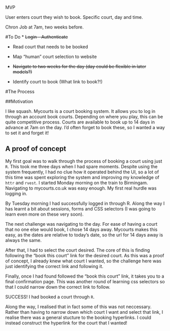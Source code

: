 MVP


User enters court they wish to book. Specific court, day and time.


Chron Job at 7am, two weeks before.


#To Do
* ~~Login - Authenticate~~

* Read court that needs to be booked
* Map "human" court selection to website

* ~~Navigate to two weeks for the day (day could be flexible in later models?)~~

* Identify court to book (What link to book?!)

#The Process

##Motivation

I like squash. Mycourts is a court booking system. It allows you to log in through an account book courts. Depending on where you play, this can be quite competitive process. Courts are available to book up to 14 days in advance at 7am on the day. I'd often forget to book these, so I wanted a way to set it and forget it!

## A proof of concept

My first goal was to walk through the process of booking a court using just `R`. This took me three days when I had spare moments. Despite using the system frequently, I had no clue how it operated behind the UI, so a lot of this time was spent exploring the system and improving my knowledge of `httr` and `rvest`.
I started Monday morning on the train to Birmingam.
Navigating to mycourts.co.uk was easy enough. My first real hurdle was logging in.

By Tuesday morning I had successfully logged in through R. Along the way I has learnt a bit about sessions, forms and CSS selectors (I was going to learn even more on these very soon).

The next challenge was navigating to the day. For ease of having a court that no one else would book, I chose 14 days away. Mycourts makes this easy, as the dates are relative to today's date, so the url for 14 days away is always the same.

After that, I had to select the court desired. The core of this is finding following the "book this court" link for the desired court. As this was a proof of concept, I already knew what court I wanted, so the challenge here was just identifying the correct link and following it.


Finally, once I had found followed the "book this court" link, it takes you to a final confirmation page. This was another round of learning css selectors so that I could narrow down the correct link to follow.

SUCCESS! I had booked a court through `R`.

Along the way, I realised that in fact some of this was not neccessary. Rather than having to narrow down which court I want and select that link, I realise there was a general stucture to the booking hyperlinks. I could instead construct the hyperlink for the court that I wanted! 
